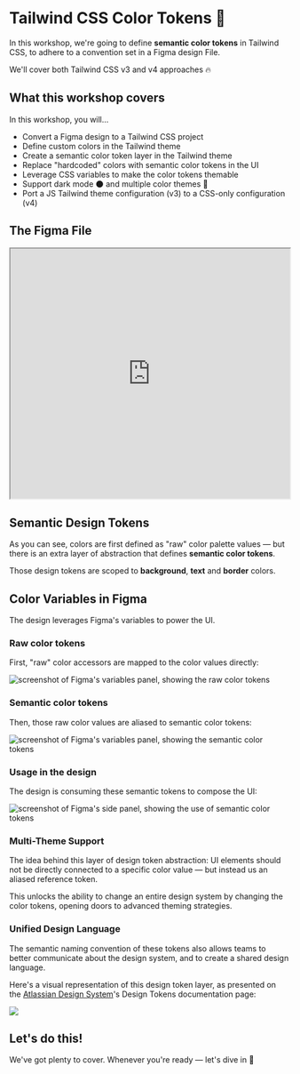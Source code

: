 # Tailwind CSS Color Tokens 🎨

<EpicVideo url="https://www.epicweb.dev/tutorials/tailwind-color-tokens/tailwind-css-color-tokens-introduction/introduction-to-tailwind-css-color-tokens" />

In this workshop, we're going to define **semantic color tokens** in Tailwind CSS, to adhere to a convention set in a Figma design File.

We'll cover both Tailwind CSS v3 and v4 approaches 🔥

## What this workshop covers

In this workshop, you will...

- Convert a Figma design to a Tailwind CSS project
- Define custom colors in the Tailwind theme
- Create a semantic color token layer in the Tailwind theme
- Replace "hardcoded" colors with semantic color tokens in the UI
- Leverage CSS variables to make the color tokens themable
- Support dark mode 🌑 and multiple color themes 🎨
- Port a JS Tailwind theme configuration (v3) to a CSS-only configuration (v4)

## The Figma File

<iframe
	width="100%"
	height="450"
	src="https://www.figma.com/embed?embed_host=share&url=https%3A%2F%2Fwww.figma.com%2Fdesign%2FutWvEdksWPfgkx2MsExQu5%2FColor-Tokens%3Fm%3Ddev%26node-id%3D0-1"
	allowfullscreen
></iframe>

## Semantic Design Tokens

As you can see, colors are first defined as "raw" color palette values — but there is an extra layer of abstraction that defines **semantic color tokens**.

Those design tokens are scoped to **background**, **text** and **border** colors.

## Color Variables in Figma

The design leverages Figma's variables to power the UI.

### Raw color tokens

First, "raw" color accessors are mapped to the color values directly:

<img
	src="/images/raw-color-tokens.png"
	alt="screenshot of Figma's variables panel, showing the raw color tokens"
/>

### Semantic color tokens

Then, those raw color values are aliased to semantic color tokens:

<img
	src="/images/semantic-color-tokens.png"
	alt="screenshot of Figma's variables panel, showing the semantic color tokens"
/>

### Usage in the design

The design is consuming these semantic tokens to compose the UI:

<img
	src="/images/color-tokens-usage.png"
	alt="screenshot of Figma's side panel, showing the use of semantic color tokens"
/>

### Multi-Theme Support

The idea behind this layer of design token abstraction: UI elements should not be directly connected to a specific color value — but instead us an aliased reference token.

This unlocks the ability to change an entire design system by changing the color tokens, opening doors to advanced theming strategies.

### Unified Design Language

The semantic naming convention of these tokens also allows teams to better communicate about the design system, and to create a shared design language.

Here's a visual representation of this design token layer, as presented on the [Atlassian Design System](https://atlassian.design/tokens/design-tokens)'s Design Tokens documentation page:

<img src="/images/token-layers.png" />

## Let's do this!

We've got plenty to cover. Whenever you're ready — let's dive in 🤿
